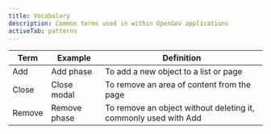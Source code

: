 ```yaml
---
title: Vocabulary
description: Common terms used in within OpenGov applications
activeTab: patterns
---
```


| Term     | Example   | Definition                                           |
|----------|-----------|------------------------------------------------------|
| Add      | Add phase | To add a new object to a list or page                |
| Close    | Close modal | To remove an area of content from the page         |
| Remove   | Remove phase | To remove an object without deleting it, commonly used with Add |
